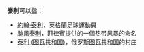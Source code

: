 '''泰利'''可以指：
*[[約翰·泰利|約翰·泰利]]，英格蘭足球運動員
*[[颱風泰利|颱風泰利]]，菲律賓提供的一個热带风暴的命名
*[[泰利_(图瓦共和国)|泰利 (图瓦共和国)]]，俄罗斯[[图瓦共和国|图瓦共和国]]的村庄

{{消歧義}}